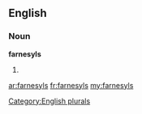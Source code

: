 ==English==

===Noun===
'''farnesyls'''

# {{plural of|[[farnesyl]]}}

[[Category:English plurals]]

[[ar:farnesyls]]
[[fr:farnesyls]]
[[my:farnesyls]]